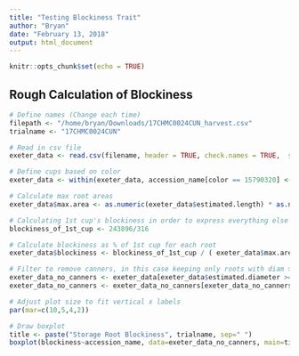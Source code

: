 ```yaml
---
title: "Testing Blockiness Trait"
author: "Bryan"
date: "February 13, 2018"
output: html_document
---
```


```r
knitr::opts_chunk$set(echo = TRUE)
```

## Rough Calculation of Blockiness

```r
# Define names (Change each time)
filepath <- "/home/bryan/Downloads/17CHMC0024CUN_harvest.csv"
trialname <- "17CHMC0024CUN"

# Read in csv file
exeter_data <- read.csv(filename, header = TRUE, check.names = TRUE,  stringsAsFactors = FALSE)

# Define cups based on color
exeter_data <- within(exeter_data, accession_name[color == 15790320] <- 'All_Cups')

# Calculate max root areas
exeter_data$max.area <- as.numeric(exeter_data$estimated.length) * as.numeric(exeter_data$estimated.diameter)

# Calculating 1st cup's blockiness in order to express everything else in terms of it
blockiness_of_1st_cup <- 243896/316

# Calculate blockiness as % of 1st cup for each root
exeter_data$blockiness <- blockiness_of_1st_cup / ( exeter_data$max.area /  as.numeric(exeter_data$estimaged.weight) )

# Filter to remove canners, in this case keeping only roots with diam >= 200 and weight >= 49
exeter_data_no_canners <- exeter_data[exeter_data$estimated.diameter >= 200,]
exeter_data_no_canners <- exeter_data_no_canners[exeter_data_no_canners$estimaged.weight >= 49,]

# Adjust plot size to fit vertical x labels
par(mar=c(10,5,4,2))

# Draw boxplot
title <- paste("Storage Root Blockiness", trialname, sep=" ") 
boxplot(blockiness~accession_name, data=exeter_data_no_canners, main=title, ylab="Blockiness", las=2)

```
